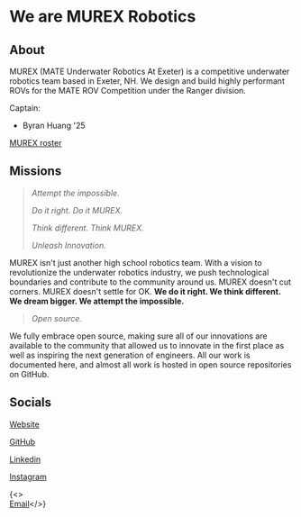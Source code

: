 # We are MUREX Robotics

## About

MUREX (MATE Underwater Robotics At Exeter) is a competitive underwater robotics team based in Exeter, NH. We design and build highly performant ROVs for the MATE ROV Competition under the Ranger division.

Captain:

-   Byran Huang '25

[MUREX roster](https://www.murexrobotics.com/ourteam)

## Missions

> _Attempt the impossible._
>
> _Do it right. Do it MUREX._
>
> _Think different. Think MUREX._
>
> _Unleash Innovation._

MUREX isn't just another high school robotics team. With a vision to revolutionize the underwater robotics industry, we push technological boundaries and contribute to the community around us. MUREX doesn't cut corners. MUREX doesn't settle for OK. **We do it right. We think different. We dream bigger. We attempt the impossible.**

> _Open source._

We fully embrace open source, making sure all of our innovations are available to the community that allowed us to innovate in the first place as well as inspiring the next generation of engineers. All our work is documented here, and almost all work is hosted in open source repositories on GitHub.

## Socials

[Website](https://www.murexrobotics.com)

[GitHub](https://github.com/murexrobotics)

[Linkedin](https://www.linkedin.com/company/murex-robotics/)

[Instagram](https://www.instagram.com/murexrobotics/)

{<><br/><a href="mailto:murex@murexrobotics.com">Email</a></>}
